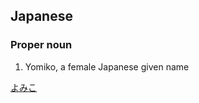 ==Japanese==
{{ja-kanjitab|よ|み|こ}}

===Proper noun===
{{ja-pos|proper|よみこ}}
# Yomiko, a female Japanese given name

[[Category:Japanese female given names|よみこ]]